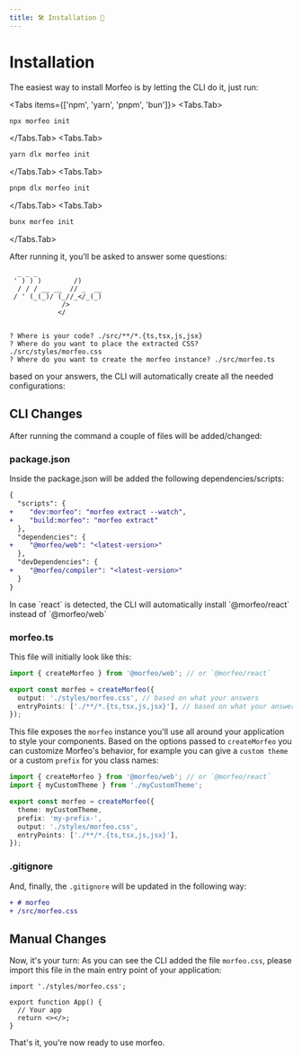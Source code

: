 ```yaml
---
title: 🛠️ Installation 🔌
---
```



# Installation

The easiest way to install Morfeo is by letting the CLI do it, just run:

<Tabs items={['npm', 'yarn', 'pnpm', 'bun']}>
<Tabs.Tab>

```sh copy
npx morfeo init
```

</Tabs.Tab>
<Tabs.Tab>

```sh copy
yarn dlx morfeo init
```

</Tabs.Tab>
<Tabs.Tab>

```sh copy
pnpm dlx morfeo init
```

</Tabs.Tab>
<Tabs.Tab>

```sh copy
bunx morfeo init
```

</Tabs.Tab>
</Tabs>

After running it, you'll be asked to answer some questions:

```console
  _ _ _
 ' ) ) )        /)
  / / / __ __  // _  __
 / ' (_(_)/ (_//_</_(_)
             />
            </


? Where is your code? ./src/**/*.{ts,tsx,js,jsx}
? Where do you want to place the extracted CSS? ./src/styles/morfeo.css
? Where do you want to create the morfeo instance? ./src/morfeo.ts
```

based on your answers, the CLI will automatically create all the needed configurations:

## CLI Changes

After running the command a couple of files will be added/changed:

<FileTree>
  <FileTree.Folder name="src" defaultOpen>
    <FileTree.Folder name="styles" defaultOpen>
      <FileTree.File name="morfeo.css" />
    </FileTree.Folder>
    <FileTree.File name="morfeo.ts" />
  </FileTree.Folder>
  <FileTree.File name="package.json" />
</FileTree>

### package.json

Inside the package.json will be added the following dependencies/scripts:

```diff filename="package.json" showLineNumbers {3-4, 7, 10}
{
  "scripts": {
+    "dev:morfeo": "morfeo extract --watch",
+    "build:morfeo": "morfeo extract"
  },
  "dependencies": {
+    "@morfeo/web": "<latest-version>"
  },
  "devDependencies": {
+    "@morfeo/compiler": "<latest-version>"
  }
}
```

<Callout type="info">
  In case `react` is detected, the CLI will automatically install
  `@morfeo/react` instead of `@morfeo/web`
</Callout>

### morfeo.ts

This file will initially look like this:

```typescript filename="morfeo.ts" showLineNumbers
import { createMorfeo } from '@morfeo/web'; // or `@morfeo/react`

export const morfeo = createMorfeo({
  output: './styles/morfeo.css', // based on what your answers
  entryPoints: ['./**/*.{ts,tsx,js,jsx}'], // based on what your answers
});
```

This file exposes the `morfeo` instance you'll use all around your application to style your components.
Based on the options passed to `createMorfeo` you can customize Morfeo's behavior, for example you can give a `custom theme` or a custom `prefix` for you class names:

```typescript filename="morfeo.ts" showLineNumbers {2,5,6}
import { createMorfeo } from '@morfeo/web'; // or `@morfeo/react`
import { myCustomTheme } from './myCustomTheme';

export const morfeo = createMorfeo({
  theme: myCustomTheme,
  prefix: 'my-prefix-',
  output: './styles/morfeo.css',
  entryPoints: ['./**/*.{ts,tsx,js,jsx}'],
});
```

### .gitignore

And, finally, the `.gitignore` will be updated in the following way:

```diff filename=".gitignore"
+ # morfeo
+ /src/morfeo.css
```

## Manual Changes

Now, it's your turn:
As you can see the CLI added the file `morfeo.css`, please import this file in the main entry point of your application:

```tsx filename="src/index.tsx" {1} showLineNumbers
import './styles/morfeo.css';

export function App() {
  // Your app
  return <></>;
}
```

That's it, you're now ready to use morfeo.
